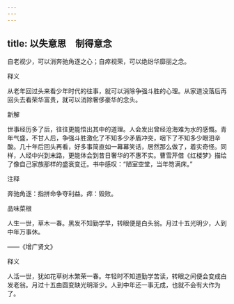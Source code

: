 ```yaml
---
---
---
```

title: 以失意思　制得意念
---



自老视少，可以消奔驰角逐之心；自瘁视荣，可以绝纷华靡丽之念。

释义

从老年回过头来看少年时代的往事，就可以消除争强斗胜的心理。从家道没落后再回头去看荣华富贵，就可以消除奢侈豪华的念头。

新解

世事经历多了后，往往更能悟出其中的道理。人会发出曾经沧海难为水的感慨。青年气盛，不甘人后，争强斗胜激化了不知多少矛盾冲突，咽下了不知多少眼泪辛酸。几十年后回头再看，好多事简直如一幕幕笑话，居然那么做了，着实奇怪。同样，人经中兴到末路，更能体会到昔日奢华的不惠不实。曹雪芹借《红楼梦》描绘了像自己家族那样的盛衰变迁。书中感叹：“陋室空堂，当年笏满床。”

注释

奔驰角逐：指拼命争夺利益。瘁：毁败。

品味菜根

人生一世，草木一春。黑发不知勤学早，转眼便是白头翁。月过十五光明少，人到中年万事休。

——《增广贤文》

释义

人活一世，犹如花草树木繁荣一春。年轻时不知道勤学苦读，转眼之间便会变成白发老翁。月过十五由圆变缺光明渐少。人到中年还一事无成，也就不会有大作为了。